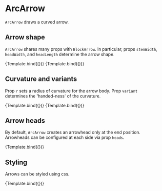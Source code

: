 
<Meta title="Addons/Annotation/Flowchart/ArcArrow" />

# ArcArrow


`ArcArrow` draws a curved arrow.

<ArgsTable of={ArcArrow} />

## Arrow shape

`ArcArrow` shares many props with `BlockArrow`.
In particular, props `stemWidth`, `headWidth`, and `headLength` determine the arrow shape.

<Canvas>
    <Story
        name="narrow"
        args={{
            start: [50, 160],
            end: [200, 60],
            units: 'absolute',
            stemWidth: 10,
            headWidth: 30,
            headLength: 40,
        }}
        component={ArcArrow}
        decorators={[ChartDecorator]}
    >
        {Template.bind({})}
    </Story>
    <Story
        name="wide"
        args={{
            start: [50, 160],
            end: [200, 60],
            units: 'absolute',
            stemWidth: 40,
            headWidth: 60,
            headLength: 20,
        }}
        component={ArcArrow}
        decorators={[ChartDecorator]}
    >
        {Template.bind({})}
    </Story>
</Canvas>

## Curvature and variants

Prop `r` sets a radius of curvature for the arrow body.
Prop `variant` determines the 'handed-ness' of the curvature.

<Canvas>
    <Story
        name="left"
        args={{
            start: [50, 160],
            end: [200, 60],
            units: 'absolute',
            variant: 'left',
            r: 400,
        }}
        component={ArcArrow}
        decorators={[ChartDecorator]}
    >
        {Template.bind({})}
    </Story>
    <Story
        name="right"
        args={{
            start: [50, 160],
            end: [200, 60],
            units: 'absolute',
            variant: 'right',
            r: 400,
        }}
        component={ArcArrow}
        decorators={[ChartDecorator]}
    >
        {Template.bind({})}
    </Story>
</Canvas>

## Arrow heads

By default, `ArcArrow` creates an arrowhead only at the end position.
Arrowheads can be configured at each side via prop `heads`.

<Canvas>
    <Story
        name="double sided"
        args={{
            start: [50, 160],
            end: [200, 60],
            units: 'absolute',
            heads: [true, true],
            variant: 'left',
            r: 400,
        }}
        component={ArcArrow}
        decorators={[ChartDecorator]}
    >
        {Template.bind({})}
    </Story>
</Canvas>

## Styling

Arrows can be styled using css.

<Canvas>
    <Story
        name="filled"
        args={{
            start: [50, 160],
            end: [200, 60],
            units: 'absolute',
            variant: 'left',
            r: 400,
            style: { strokeWidth: 2, stroke: '#dd0000', fill: '#dd7777' },
        }}
        component={ArcArrow}
        decorators={[ChartDecorator]}
    >
        {Template.bind({})}
    </Story>
</Canvas>
